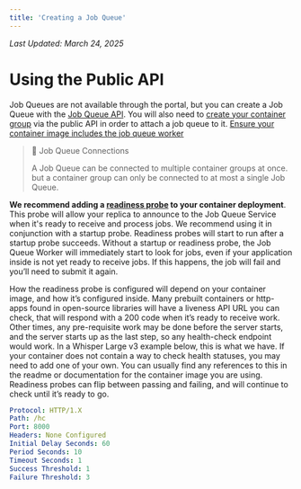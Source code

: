 ```yaml
---
title: 'Creating a Job Queue'
---
```


_Last Updated: March 24, 2025_

# Using the Public API

Job Queues are not available through the portal, but you can create a Job Queue with the
[Job Queue API](/reference/saladcloud-api/queues/create-queue). You will also need to
[create your container group](/reference/saladcloud-api/container-groups/create-container-group) via the public API in
order to attach a job queue to it.
[Ensure your container image includes the job queue worker](/container-engine/how-to-guides/job-processing/queue-worker)

> 📘 Job Queue Connections
>
> A Job Queue can be connected to multiple container groups at once. but a container group can only be connected to at
> most a single Job Queue.

**We recommend adding a [readiness probe](/container-engine/explanation/infrastructure-platform/readiness-probes) to
your container deployment**. This probe will allow your replica to announce to the Job Queue Service when it's ready to
receive and process jobs. We recommend using it in conjunction with a startup probe. Readiness probes will start to run
after a startup probe succeeds. Without a startup or readiness probe, the Job Queue Worker will immediately start to
look for jobs, even if your application inside is not yet ready to receive jobs. If this happens, the job will fail and
you’ll need to submit it again.

How the readiness probe is configured will depend on your container image, and how it’s configured inside. Many prebuilt
containers or http-apps found in open-source libraries will have a liveness API URL you can check, that will respond
with a 200 code when it’s ready to receive work. Other times, any pre-requisite work may be done before the server
starts, and the server starts up as the last step, so any health-check endpoint would work. In a Whisper Large v3
example below, this is what we have. If your container does not contain a way to check health statuses, you may need to
add one of your own. You can usually find any references to this in the readme or documentation for the container image
you are using. Readiness probes can flip between passing and failing, and will continue to check until it’s ready to go.

```yml
Protocol: HTTP/1.X
Path: /hc
Port: 8000
Headers: None Configured
Initial Delay Seconds: 60
Period Seconds: 10
Timeout Seconds: 1
Success Threshold: 1
Failure Threshold: 3
```
